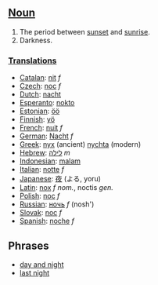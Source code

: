 ==[[Noun]]==

#The period between [[sunset]] and [[sunrise]].
#Darkness.

===[[Translation]]s===
*[[Catalan]]: [[nit]] ''f''
*[[Czech]]: [[noc]] ''f''
*[[Dutch]]: [[nacht]]
*[[Esperanto]]: [[nokto]]
*[[Estonian]]: [[öö]]
*[[Finnish]]: [[yö]]
*[[French]]: [[nuit]] ''f''
*[[German]]: [[Nacht]] ''f''
*[[Greek]]: [[nyx]] (ancient) [[nychta]] (modern)
*[[Hebrew]]: [[לילה]] ''m''
*[[Indonesian]]: [[malam]]
*[[Italian]]: [[notte]] ''f''
*[[Japanese]]: [[夜]] (よる, yoru)
*[[Latin]]: [[nox]] ''f nom.'', noctis ''gen.''
*[[Polish]]: [[noc]] ''f''
*[[Russian]]: [[ночь]] ''f'' (nosh')
*[[Slovak]]: [[noc]] ''f''
*[[Spanish]]: [[noche]] ''f''

== Phrases ==

*[[day and night]]
*[[last night]]